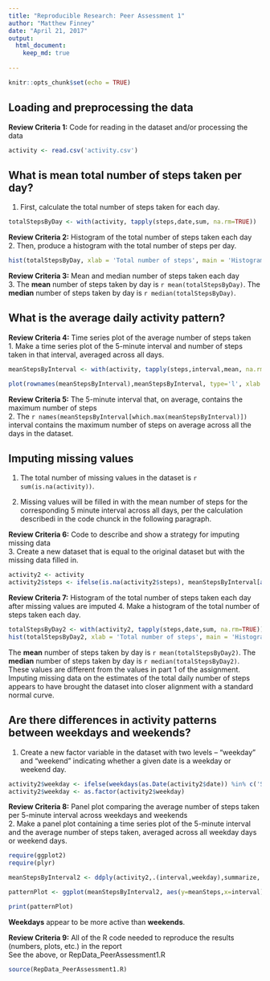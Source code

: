 ```yaml
---
title: "Reproducible Research: Peer Assessment 1"
author: "Matthew Finney"
date: "April 21, 2017"
output: 
  html_document:
    keep_md: true
    
---
```


```r
knitr::opts_chunk$set(echo = TRUE)
```

## Loading and preprocessing the data
**Review Criteria 1:** Code for reading in the dataset and/or processing the data  
```r
activity <- read.csv('activity.csv')
```

## What is mean total number of steps taken per day?

1. First, calculate the total number of steps taken for each day.

```r
totalStepsByDay <- with(activity, tapply(steps,date,sum, na.rm=TRUE))
```

**Review Criteria 2:** Histogram of the total number of steps taken each day  
2. Then, produce a histogram with the total number of steps per day.
```r
hist(totalStepsByDay, xlab = 'Total number of steps', main = 'Histogram of total number of steps taken each day')
```

**Review Criteria 3:** Mean and median number of steps taken each day  
3. The **mean** number of steps taken by day is `r mean(totalStepsByDay)`. The **median** number of steps taken by day is `r median(totalStepsByDay)`.


## What is the average daily activity pattern?
**Review Criteria 4:** Time series plot of the average number of steps taken  
1. Make a time series plot of the 5-minute interval and number of steps taken in that interval, averaged across all days.

```r
meanStepsByInterval <- with(activity, tapply(steps,interval,mean, na.rm=TRUE))

plot(rownames(meanStepsByInterval),meanStepsByInterval, type='l', xlab = '5-minute interval', ylab = 'Average Steps Taken', main = 'Average daily activity pattern')
```

**Review Criteria 5:** The 5-minute interval that, on average, contains the maximum number of steps  
2. The `r names(meanStepsByInterval[which.max(meanStepsByInterval)])` interval contains the maximum number of steps on average across all the days in the dataset.


## Imputing missing values
1. The total number of missing values in the dataset is `r sum(is.na(activity))`.

2. Missing values will be filled in with the mean number of steps for the corresponding 5 minute interval across all days, per the calculation describedi in the code chunck in the following paragraph.

**Review Criteria 6:** Code to describe and show a strategy for imputing missing data  
3. Create a new dataset that is equal to the original dataset but with the missing data filled in.
```r
activity2 <- activity
activity2$steps <- ifelse(is.na(activity2$steps), meanStepsByInterval[as.character(activity2$interval)],activity2$steps)
```

**Review Criteria 7:** Histogram of the total number of steps taken each day after missing values are imputed
4. Make a histogram of the total number of steps taken each day.
```r
totalStepsByDay2 <- with(activity2, tapply(steps,date,sum, na.rm=TRUE))
hist(totalStepsByDay2, xlab = 'Total number of steps', main = 'Histogram of total number of steps taken each day')
```

The **mean** number of steps taken by day is `r mean(totalStepsByDay2)`. The **median** number of steps taken by day is `r median(totalStepsByDay2)`. These values are different from the values in part 1 of the assignment. Imputing missing data on the estimates of the total daily number of steps appears to have brought the dataset into closer alignment with a standard normal curve.

## Are there differences in activity patterns between weekdays and weekends?

1. Create a new factor variable in the dataset with two levels – “weekday” and “weekend” indicating whether a given date is a weekday or weekend day.
```r
activity2$weekday <- ifelse(weekdays(as.Date(activity2$date)) %in% c('Saturday', 'Sunday'), 'weekend', 'weekday')
activity2$weekday <- as.factor(activity2$weekday)
```

**Review Criteria 8:** Panel plot comparing the average number of steps taken per 5-minute interval across weekdays and weekends  
2. Make a panel plot containing a time series plot of the 5-minute interval and the average number of steps taken, averaged across all weekday days or weekend days.
```r
require(ggplot2)
require(plyr)

meanStepsByInterval2 <- ddply(activity2,.(interval,weekday),summarize, meanSteps = mean(steps))

patternPlot <- ggplot(meanStepsByInterval2, aes(y=meanSteps,x=interval)) + geom_line() + facet_grid(weekday ~ .) + xlab('Interval') +ylab('Average number of steps') + ggtitle('Average number of steps for each interval, split by weekday/weekend')

print(patternPlot)
```

**Weekdays** appear to be more active than **weekends**.

**Review Criteria 9:** All of the R code needed to reproduce the results (numbers, plots, etc.) in the report  
See the above, or RepData_PeerAssessment1.R
```r
source(RepData_PeerAssessment1.R)
```